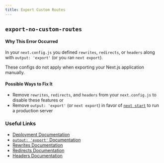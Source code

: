 ```yaml
---
title: Export Custom Routes
---
```


## `export-no-custom-routes`

#### Why This Error Occurred

In your `next.config.js` you defined `rewrites`, `redirects`, or `headers` along with `output: 'export'` (or you ran `next export`).

These configs do not apply when exporting your Next.js application manually.

#### Possible Ways to Fix It

- Remove `rewrites`, `redirects`, and `headers` from your `next.config.js` to disable these features or
- Remove `output: 'export'` (or `next export`) in favor of [`next start`](https://nextjs.org/docs/api-reference/cli#production) to run a production server

### Useful Links

- [Deployment Documentation](https://nextjs.org/docs/deployment)
- [`output: 'export'` Documentation](https://nextjs.org/docs/advanced-features/static-html-export)
- [Rewrites Documentation](https://nextjs.org/docs/api-reference/next.config.js/rewrites)
- [Redirects Documentation](https://nextjs.org/docs/api-reference/next.config.js/redirects)
- [Headers Documentation](https://nextjs.org/docs/api-reference/next.config.js/headers)
